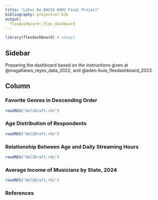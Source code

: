 ```yaml
---
title: "Lihui De DACSS 690V Final Project"
bibliography: projectref.bib
output: 
  flexdashboard::flex_dashboard
---
```


```r
library(flexdashboard) # always
```

## Sidebar {.sidebar}

Preparing the dashboard based on the instructions given at @magallanes_reyes_data_2022, and @aden-buie_flexdashboard_2023.

## Column {.tabset .tabset-fade}

### Favorite Genres in Descending Order

```r
readRDS("del1Draft.rds")
```

### Age Distribution of Respondents

```r
readRDS("del2Draft.rds")
```

### Relationship Between Age and Daily Streaming Hours

```r
readRDS("del3Draft.rds")
```

### Average Income of Musicians by State, 2024

```r
readRDS("del4Draft.rds")
```

### References
